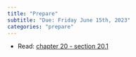 ```yaml
---
title: "Prepare"
subtitle: "Due: Friday June 15th, 2023"
categories: "prepare"
---
```


-   Read: [chapter 20 - section 20.1](https://openintro-ims.netlify.app/index.html)
